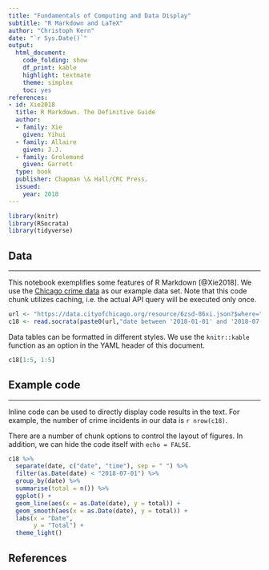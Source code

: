 ```yaml
---
title: "Fundamentals of Computing and Data Display"
subtitle: "R Markdown and LaTeX"
author: "Christoph Kern"
date: "`r Sys.Date()`"
output:
  html_document:
    code_folding: show
    df_print: kable
    highlight: textmate
    theme: simplex
    toc: yes
references:
- id: Xie2018
  title: R Markdown. The Definitive Guide
  author:
  - family: Xie
    given: Yihui
  - family: Allaire
    given: J.J.
  - family: Grolemund
    given: Garrett
  type: book
  publisher: Chapman \& Hall/CRC Press.
  issued:
    year: 2018
---
```


```r
library(knitr)
library(RSocrata)
library(tidyverse)
```

## Data
***
This notebook exemplifies some features of R Markdown [@Xie2018]. We use the [Chicago crime data](https://dev.socrata.com/foundry/data.cityofchicago.org/6zsd-86xi) as our example data set. Note that this code chunk utilizes caching, i.e. the actual API query will be executed only once.

```r
url <- "https://data.cityofchicago.org/resource/6zsd-86xi.json?$where="
c18 <- read.socrata(paste0(url,"date between '2018-01-01' and '2018-07-01'"))
```

Data tables can be formatted in different styles. We use the `knitr::kable` function as an option in the YAML header of this document.

```r
c18[1:5, 1:5]
```

## Example code
***
Inline code can be used to directly display code results in the text. For example, the number of crime incidents in our data is `r nrow(c18)`.

There are a number of chunk options to control the layout of figures. In addition, we can hide the code itself with `echo = FALSE`.

```r
c18 %>%
  separate(date, c("date", "time"), sep = " ") %>%
  filter(as.Date(date) < "2018-07-01") %>%
  group_by(date) %>%
  summarise(total = n()) %>%
  ggplot() +
  geom_line(aes(x = as.Date(date), y = total)) +
  geom_smooth(aes(x = as.Date(date), y = total)) +
  labs(x = "Date", 
       y = "Total") +
  theme_light()
```

## References
